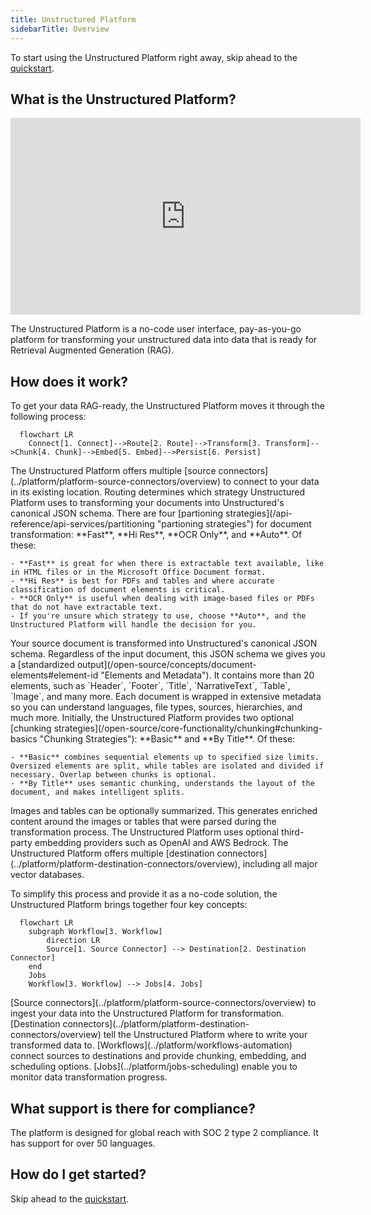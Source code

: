 ```yaml
---
title: Unstructured Platform 
sidebarTitle: Overview
---
```


<Note>To start using the Unstructured Platform right away, skip ahead to the [quickstart](/platform/saas-platform-guide).</Note>

## What is the Unstructured Platform?

<iframe
  width="560"
  height="315"
  src="https://www.youtube.com/embed/_mxLMykpFJ0"
  title="YouTube video player"
  frameborder="0"
  allow="accelerometer; autoplay; clipboard-write; encrypted-media; gyroscope; picture-in-picture"
  allowfullscreen
></iframe>

The Unstructured Platform is a no-code user interface, pay-as-you-go platform for transforming your unstructured data into data that is ready for Retrieval Augmented Generation (RAG). 

## How does it work?

To get your data RAG-ready, the Unstructured Platform moves it through the following process:

```mermaid
  flowchart LR
    Connect[1. Connect]-->Route[2. Route]-->Transform[3. Transform]-->Chunk[4. Chunk]-->Embed[5. Embed]-->Persist[6. Persist]
```
<Steps>
  <Step title="Connect">
    The Unstructured Platform offers multiple [source connectors](../platform/platform-source-connectors/overview) to connect to your data in its existing location.
  </Step>
  <Step title="Route">
    Routing determines which strategy Unstructured Platform uses to transforming your documents into Unstructured's canonical JSON schema. There are four [partioning strategies](/api-reference/api-services/partitioning "partioning strategies") for document transformation: **Fast**, **Hi Res**, **OCR Only**, and **Auto**. Of these:
    
    - **Fast** is great for when there is extractable text available, like in HTML files or in the Microsoft Office Document format.
    - **Hi Res** is best for PDFs and tables and where accurate classification of document elements is critical.
    - **OCR Only** is useful when dealing with image-based files or PDFs that do not have extractable text.
    - If you're unsure which strategy to use, choose **Auto**, and the Unstructured Platform will handle the decision for you.

  </Step>
  <Step title="Transform"> 
    Your source document is transformed into Unstructured's canonical JSON schema. Regardless of the input document, this JSON schema we gives you a [standardized output](/open-source/concepts/document-elements#element-id "Elements and Metadata"). It contains more than 20 elements, such as `Header`, `Footer`, `Title`, `NarrativeText`, `Table`, `Image`, and many more. Each document is wrapped in extensive metadata so you can understand languages, file types, sources, hierarchies, and much more.
  </Step>
    <Step title="Chunk"> 
    Initially, the Unstructured Platform provides two optional [chunking strategies](/open-source/core-functionality/chunking#chunking-basics  "Chunking Strategies"): **Basic** and **By Title**. Of these:
    
    - **Basic** combines sequential elements up to specified size limits. Oversized elements are split, while tables are isolated and divided if necessary. Overlap between chunks is optional.
    - **By Title** uses semantic chunking, understands the layout of the document, and makes intelligent splits.

  </Step>
  <Step title="Enrich">
    Images and tables can be optionally summarized. This generates enriched content around the images or tables that were parsed during the transformation process.
  </Step>
  <Step title="Embed">
    The Unstructured Platform uses optional third-party embedding providers such as OpenAI and AWS Bedrock.
  </Step>
  <Step title="Persist">
    The Unstructured Platform offers multiple [destination connectors](../platform/platform-destination-connectors/overview), including all major vector databases.
  </Step>
</Steps>

To simplify this process and provide it as a no-code solution, the Unstructured Platform brings together four key concepts:

```mermaid
  flowchart LR
    subgraph Workflow[3. Workflow]
        direction LR
        Source[1. Source Connector] --> Destination[2. Destination Connector]
    end
    Jobs
    Workflow[3. Workflow] --> Jobs[4. Jobs]
```

<Steps>
  <Step title="Source Connector">
    [Source connectors](../platform/platform-source-connectors/overview) to ingest your data into the Unstructured Platform for transformation.
  </Step>
  <Step title="Destination Connector">
    [Destination connectors](../platform/platform-destination-connectors/overview) tell the Unstructured Platform where to write your transformed data to.
  </Step>
  <Step title="Workflow">
    [Workflows](../platform/workflows-automation) connect sources to destinations and provide chunking, embedding, and scheduling options.
  </Step>
  <Step title="Jobs">
    [Jobs](../platform/jobs-scheduling) enable you to monitor data transformation progress.
  </Step>
</Steps>

## What support is there for compliance?

The platform is designed for global reach with SOC 2 type 2 compliance. It has support for over 50 languages.

## How do I get started?

Skip ahead to the [quickstart](/platform/saas-platform-guide).



